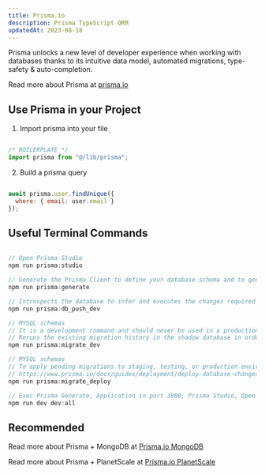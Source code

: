 ```yaml
---
title: Prisma.io
description: Prisma TypeScript ORM
updatedAt: 2023-08-18
---
```


Prisma unlocks a new level of developer experience when working with databases thanks to its intuitive data model, automated migrations, type-safety & auto-completion.

Read more about Prisma at [prisma.io](https://www.prisma.io/mongodb)

## Use Prisma in your Project

1. Import prisma into your file 

``` js

/* BOILERPLATE */
import prisma from "@/lib/prisma";

```

2. Build a prisma query 


``` js

await prisma.user.findUnique({
  where: { email: user.email }
});

```

## Useful Terminal Commands

``` js

// Open Prisma Studio
npm run prisma:studio

// Generate the Prisma Client to define your database schema and to generate the corresponding TypeScript types
npm run prisma:generate

// Introspects the database to infer and executes the changes required to make your database schema reflect the state of your Prisma schema.
npm run prisma:db_push_dev

// MYSQL schemas
// It is a development command and should never be used in a production environment
// Reruns the existing migration history in the shadow database in order to detect schema drift 
npm run prisma:migrate_dev

// MYSQL schemas
// To apply pending migrations to staging, testing, or production environments
// https://www.prisma.io/docs/guides/deployment/deploy-database-changes-with-prisma-migrate
npm run prisma:migrate_deploy

// Exec Prisma Generate, Application in port 3000, Prisma Studio, Open React Email Server in port 8081
npm run dev dev:all

```

## Recommended

Read more about Prisma + MongoDB at [Prisma.io MongoDB](https://www.prisma.io/docs/guides/database/mongodb)

Read more about Prisma + PlanetScale at [Prisma.io PlanetScale](https://www.prisma.io/docs/guides/database/planetscale)